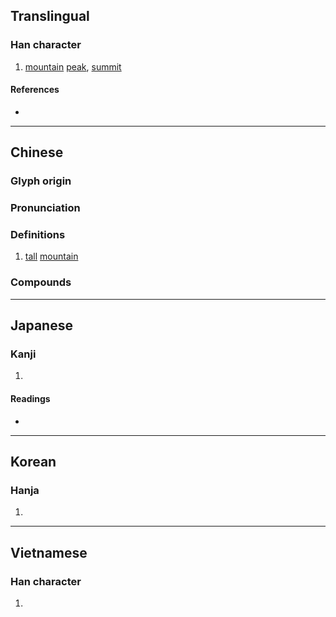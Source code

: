 {{also|岳}}
{{character info}}
==Translingual==

===Han character===
{{Han char|rn=46|rad=山|as=14|sn=17|four=22234|canj=UKHK|ids=⿱山獄}}

# [[mountain]] [[peak]], [[summit]]

====References====
* {{Han ref|kx=0321.280|dkj=08566|dj=0621.290|hdz=10803.040|uh=5DBD|ud=23997|bh=C0AE|bd=49326}}

----

==Chinese==
{{zh-forms|s=岳|ns=𰎫|alt=岳}}

===Glyph origin===
{{Han etym}}

===Pronunciation===
{{zh-pron
|m=yuè
|m-s=
|c=ngok6
|c-t=
|g=
|h=pfs=
|j=
|mb=ngà/gà
|md=ngŏk
|mn=ga̍k
|mn-t=ngag8
|w=
|x=
|mc=y
|oc=y
|ma=
|cat=n
}}

===Definitions===
{{zh-hanzi}}

# [[tall]] [[mountain]]

===Compounds===
{{zh-der|五嶽|嶽麓書院|中嶽|岱嶽|北嶽|嶽立|嶽廟|川渟嶽峙|嶽峙淵渟|嵩嶽降神|山嶽|崧生嶽降|嶽公|四嶽|南嶽|方嶽|東嶽|白嶽山|淵渟嶽立|河嶽|海嶽|西嶽|華嶽|艮嶽}}

{{zh-cat|Mountains}}

----

==Japanese==
{{ja-kanji forms|岳|嶽}}

===Kanji===
{{ja-kanji|grade=|rs=山14|shin=岳}}

# {{rfdef|ja|sort=山14}}

====Readings====
* {{ja-readings|on=がく|kun=たけ}}

----

==Korean==

===Hanja===
{{ko-hanja|악}}

# {{rfdef|ko|sort=山14}}

----

==Vietnamese==

===Han character===
{{vi-readings|readings=nhạc|rs=山14}}

# {{rfdef|vi|sort=山14}}